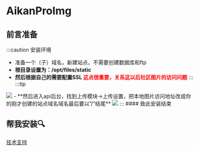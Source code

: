 
# AikanProImg

## 前言准备

 :::caution 安装环境

- 准备一个（子）域名，新建站点，不需要创建数据库和ftp
- **根目录设置为：/opt/files/static**
- **然后根据自己的需要配置SSL<font color="red"> 这点很重要，关系这以后社区图片的访问问题</font >**
:::
:::tip 
<img  src="https://tk.illlt.com:759/aikanpro/docs//img/install/install-img-01.jpg"   />
- **然后进入api后台，找到上传模块→上传设置，把本地图片访问地址改成你的刚才创建的站点域名域名最后要以”/“结尾**

<img  src="https://tk.illlt.com:759/aikanpro/docs//img/install/install-img-02.jpg"   />
:::
#### 致此安装结束

## 帮我安装🔍
[技术支持](/support/)
